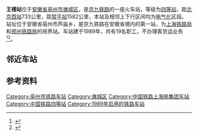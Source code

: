 {{Infobox China railway station
|车站名称 = 王楼站
|图片 = Missing image text.svg
|图片介绍 = 
|车站名称拼音 = WangLou
|英文名称 = Wanglou Railway Station
|车站代码 = 24968<ref>根据《中华人民共和国铁路车站代码》（GB/T10302-2010）</ref>
|电报码 = WSH
|拼音码 = WLO
|车站位置 = [[安徽省|安徽省]][[亳州市|亳州市]][[谯城区|谯城区]][[芦庙镇|芦庙镇]]
|坐标 = {{coord|34|00|27|N|115|47|06|E|display=inline,title}}
|车站功能 = 货运站
|技术性质 = 中间站、局界站
|归属 = [[上海铁路局|上海铁路局]][[阜阳北站|阜阳北站]]
|线路 = [[京九铁路|京九铁路]] 
|车站等级 = [[四等站_(中国)|四等站]]
}}
'''王楼站'''位于[[安徽省|安徽省]][[亳州市|亳州市]][[谯城区|谯城区]]，是[[京九铁路|京九铁路]]的一座火车站，等级为[[四等站_(中国)|四等站]]，距[[北京西站|北京西站]]733公里，距[[常平站|常平站]]1582公里，本站及相邻上下行区间均为[[电气化|电气化]]区段。站址位于安徽省亳州市芦庙乡，是京九铁路在安徽省境内的第一站，为[[上海铁路局|上海铁路局]]和[[郑州铁路局|郑州铁路局]]的局界站。车站建于1989年，共有19名职工，不办理客货运业务<ref>{{cite news|title=十月一日，他们在岗位上这样度过（6）|url=http://society.people.com.cn/GB/8217/15804318.html|publisher=人民网|date=2011-10-02}}{{Dead link}}</ref><ref name="12306info">{{Cite web |url=http://hyfw.12306.cn/hyinfo/action/FwcszsAction_index?type=1 |title=12306货运站点查询 上海铁路局 |accessdate=2019-02-06 |archive-date=2016-11-06 |archive-url=https://web.archive.org/web/20161106075157/http://hyfw.12306.cn/hyinfo/action/FwcszsAction_index?type=1 |dead-url=no }}</ref>。

==邻近车站==
{{Start rail box|[[中国铁路|中国铁路]]}}
{{s-inop|[[木兰站|木兰站]]|[[北京西站|北京西]]方向}}
{{s-line|[[京九铁路|京九铁路]]<br />← 15km 王楼站 18km→}}
{{s-inop|[[亳州站|亳州站]]<br><s>''[[刘营站|刘营站]]''</s>(已撤销)|[[常平站|常平]]方向}}
{{End box}}

== 参考资料 ==
{{reflist}}

{{京九铁路}}
[[Category:亳州市铁路车站|Category:亳州市铁路车站]]
[[Category:谯城区|Category:谯城区]]
[[Category:中国铁路上海局集团车站|Category:中国铁路上海局集团车站]]
[[Category:中国铁路四等站|Category:中国铁路四等站]]
[[Category:1989年启用的铁路车站|Category:1989年启用的铁路车站]]